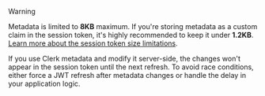 > [!WARNING]
> Metadata is limited to **8KB** maximum. If you're storing metadata as a custom claim in the session token, it's highly recommended to keep it under **1.2KB**. [Learn more about the session token size limitations](/docs/backend-requests/resources/session-tokens#size-limitations).
>
> If you use Clerk metadata and modify it server-side, the changes won't appear in the session token until the next refresh. To avoid race conditions, either force a JWT refresh after metadata changes or handle the delay in your application logic.
